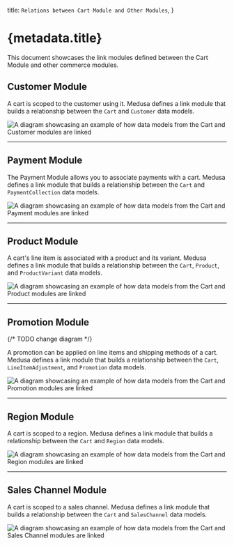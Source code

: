   title: `Relations between Cart Module and Other Modules`,
}

# {metadata.title}

This document showcases the link modules defined between the Cart Module and other commerce modules.

## Customer Module

A cart is scoped to the customer using it. Medusa defines a link module that builds a relationship between the `Cart` and `Customer` data models.

![A diagram showcasing an example of how data models from the Cart and Customer modules are linked](https://res.cloudinary.com/dza7lstvk/image/upload/v1711537276/Medusa%20Resources/cart-customer_pnjvuw.jpg)

---

## Payment Module

The Payment Module allows you to associate payments with a cart. Medusa defines a link module that builds a relationship between the `Cart` and `PaymentCollection` data models.

![A diagram showcasing an example of how data models from the Cart and Payment modules are linked](https://res.cloudinary.com/dza7lstvk/image/upload/v1711537849/Medusa%20Resources/cart-payment_ixziqm.jpg)

---

## Product Module

A cart's line item is associated with a product and its variant. Medusa defines a link module that builds a relationship between the `Cart`, `Product`, and `ProductVariant` data models.

![A diagram showcasing an example of how data models from the Cart and Product modules are linked](https://res.cloudinary.com/dza7lstvk/image/upload/v1716546229/Medusa%20Resources/cart-product_x82x9j.jpg)

---

## Promotion Module

{/* TODO change diagram */}

A promotion can be applied on line items and shipping methods of a cart. Medusa defines a link module that builds a relationship between the `Cart`, `LineItemAdjustment`, and `Promotion` data models.

![A diagram showcasing an example of how data models from the Cart and Promotion modules are linked](https://res.cloudinary.com/dza7lstvk/image/upload/v1711538015/Medusa%20Resources/cart-promotion_kuh9vm.jpg)

---

## Region Module

A cart is scoped to a region. Medusa defines a link module that builds a relationship between the `Cart` and `Region` data models.

![A diagram showcasing an example of how data models from the Cart and Region modules are linked](https://res.cloudinary.com/dza7lstvk/image/upload/v1716543714/Medusa%20Resources/customer-region_rtmymb.jpg)

---

## Sales Channel Module

A cart is scoped to a sales channel. Medusa defines a link module that builds a relationship between the `Cart` and `SalesChannel` data models.

![A diagram showcasing an example of how data models from the Cart and Sales Channel modules are linked](https://res.cloudinary.com/dza7lstvk/image/upload/v1711538159/Medusa%20Resources/cart-sales-channel_n2oi0v.jpg)
